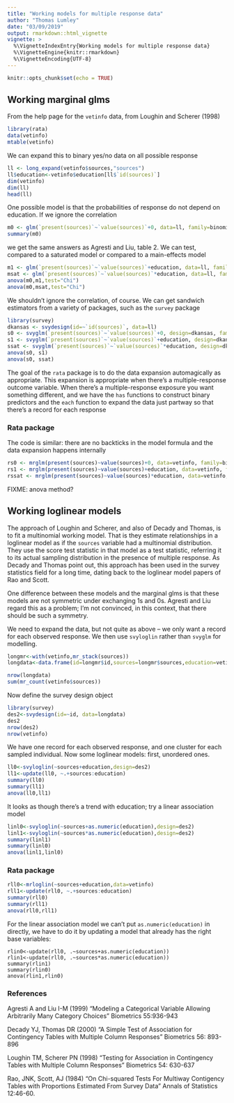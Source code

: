 ```yaml
---
title: "Working models for multiple response data"
author: "Thomas Lumley"
date: "03/09/2019"
output: rmarkdown::html_vignette
vignette: >
  %\VignetteIndexEntry{Working models for multiple response data}
  %\VignetteEngine{knitr::rmarkdown}
  %\VignetteEncoding{UTF-8}
---
```


```r
knitr::opts_chunk$set(echo = TRUE)
```

## Working marginal glms

From the help page for the `vetinfo` data, from Loughin and Scherer (1998) 

```r
library(rata)
data(vetinfo)
mtable(vetinfo)
```

We can expand this to binary yes/no data on all possible response

```r
ll <- long_expand(vetinfo$sources,"sources")
ll$education<-vetinfo$education[ll$`id(sources)`]
dim(vetinfo)
dim(ll)
head(ll)
```

One possible model is that the probabilities of response do not depend on education.  If we ignore the correlation

```r
m0 <- glm(`present(sources)`~`value(sources)`+0, data=ll, family=binomial)
summary(m0)
```

we get the same answers as Agresti and Liu, table 2.  We can test, compared to a saturated model or compared to a main-effects model

```r
m1 <- glm(`present(sources)`~`value(sources)`+education, data=ll, family=binomial)
msat <- glm(`present(sources)`~`value(sources)`*education, data=ll, family=binomial)
anova(m0,m1,test="Chi")
anova(m0,msat,test="Chi")
```

We shouldn't ignore the correlation, of course.  We can get sandwich estimators from a variety of packages, such as the `survey` package

```r
library(survey)
dkansas <- svydesign(id=~`id(sources)`, data=ll)
s0 <- svyglm(`present(sources)`~`value(sources)`+0, design=dkansas, family=binomial)
s1 <- svyglm(`present(sources)`~`value(sources)`+education, design=dkansas, family=binomial)
ssat <- svyglm(`present(sources)`~`value(sources)`*education, design=dkansas, family=binomial)
anova(s0, s1)
anova(s0, ssat)
```

The goal of the `rata` package is to do the data expansion automagically as appropriate.  This expansion is appropriate when there's a multiple-response outcome variable. When there's a multiple-response exposure you want something different, and we have the `has` functions to construct binary predictors and the `each` function to expand the data just partway so that there's a record for each response

### Rata package

The code is similar: there are no backticks in the model formula and the data expansion happens internally

```r
rs0 <- mrglm(present(sources)~value(sources)+0, data=vetinfo, family=binomial)
rs1 <- mrglm(present(sources)~value(sources)+education, data=vetinfo, family=binomial)
rssat <- mrglm(present(sources)~value(sources)*education, data=vetinfo, family=binomial)
```

FIXME: anova method?


## Working loglinear models

The approach of Loughin and Scherer, and also of Decady and Thomas, is to fit a multinomial working model. That is they estimate relationships in a  loglinear model as if the `sources` variable had a multinomial distribution. They use the score test statistic in that model as a test statistic, referring it to its actual sampling distribution in the presence of multiple response.  As Decady and Thomas point out, this approach has been used in the survey statistics field for a long time, dating back to the loglinear model papers of Rao and Scott.

One difference between these models and the marginal glms is that these models are not symmetric under exchanging 1s and 0s.  Agresti and Liu regard this as a problem; I'm not convinced, in this context, that there should be such a symmetry.

We need to expand the data, but not quite as above -- we only want a record for each observed response. We then use `svyloglin` rather than `svyglm` for modelling.

```r
longmr<-with(vetinfo,mr_stack(sources))
longdata<-data.frame(id=longmr$id,sources=longmr$sources,education=vetinfo$education[longmr$id])	

nrow(longdata)
sum(mr_count(vetinfo$sources))
```

Now define the survey design object
```r
library(survey)
des2<-svydesign(id=~id, data=longdata)
des2
nrow(des2)
nrow(vetinfo)
```
We have one record for each observed response, and one cluster for each sampled individual.  Now some loglinear models: first, unordered ones.

```r
ll0<-svyloglin(~sources+education,design=des2)
ll1<-update(ll0, ~.+sources:education)
summary(ll0)
summary(ll1)
anova(ll0,ll1)
```

It looks as though there's a trend with education; try a linear association model

```r
linl0<-svyloglin(~sources+as.numeric(education),design=des2)
linl1<-svyloglin(~sources*as.numeric(education),design=des2)
summary(linl1)
summary(linl0)
anova(linl1,linl0)
```

### Rata package

```r
rll0<-mrloglin(~sources+education,data=vetinfo)
rll1<-update(rll0, ~.+sources:education)
summary(rll0)
summary(rll1)
anova(rll0,rll1)
```

For the linear association model we can't put `as.numeric(education)` in directly, we have to do it by updating a model that already has the right base variables:

```
rlin0<-update(rll0, .~sources+as.numeric(education))
rlin1<-update(rll0, .~sources*as.numeric(education))
summary(rlin1)
summary(rlin0)
anova(rlin1,rlin0)
```


### References

Agresti A and Liu I-M (1999) "Modeling a Categorical Variable Allowing Arbitrarily Many Category Choices" Biometrics 55:936-943

Decady YJ, Thomas DR (2000) "A Simple Test of Association for Contingency Tables with Multiple Column Responses" Biometrics 56: 893-896

Loughin TM, Scherer PN (1998) "Testing for Association in Contingency Tables with Multiple Column Responses" Biometrics 54: 630-637

Rao, JNK, Scott, AJ (1984) "On Chi-squared Tests For Multiway Contigency Tables with Proportions Estimated From Survey Data" Annals of Statistics 12:46-60.

